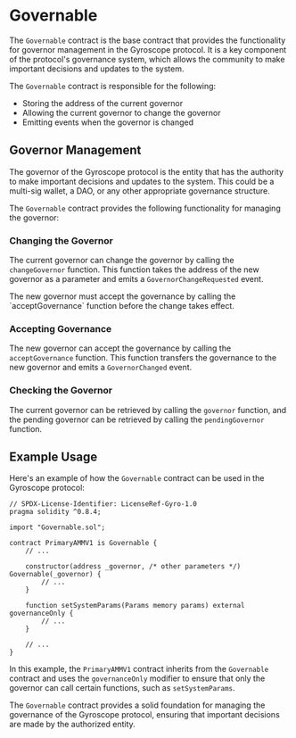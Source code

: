 
# Governable

The `Governable` contract is the base contract that provides the functionality for governor management in the Gyroscope protocol. It is a key component of the protocol's governance system, which allows the community to make important decisions and updates to the system.

The `Governable` contract is responsible for the following:

- Storing the address of the current governor
- Allowing the current governor to change the governor
- Emitting events when the governor is changed

## Governor Management

The governor of the Gyroscope protocol is the entity that has the authority to make important decisions and updates to the system. This could be a multi-sig wallet, a DAO, or any other appropriate governance structure.

The `Governable` contract provides the following functionality for managing the governor:

### Changing the Governor

The current governor can change the governor by calling the `changeGovernor` function. This function takes the address of the new governor as a parameter and emits a `GovernorChangeRequested` event.

<Callout type="info">
  The new governor must accept the governance by calling the `acceptGovernance`
  function before the change takes effect.
</Callout>

### Accepting Governance

The new governor can accept the governance by calling the `acceptGovernance` function. This function transfers the governance to the new governor and emits a `GovernorChanged` event.

### Checking the Governor

The current governor can be retrieved by calling the `governor` function, and the pending governor can be retrieved by calling the `pendingGovernor` function.

## Example Usage

Here's an example of how the `Governable` contract can be used in the Gyroscope protocol:

```solidity
// SPDX-License-Identifier: LicenseRef-Gyro-1.0
pragma solidity ^0.8.4;

import "Governable.sol";

contract PrimaryAMMV1 is Governable {
    // ...

    constructor(address _governor, /* other parameters */) Governable(_governor) {
        // ...
    }

    function setSystemParams(Params memory params) external governanceOnly {
        // ...
    }

    // ...
}
```

In this example, the `PrimaryAMMV1` contract inherits from the `Governable` contract and uses the `governanceOnly` modifier to ensure that only the governor can call certain functions, such as `setSystemParams`.

The `Governable` contract provides a solid foundation for managing the governance of the Gyroscope protocol, ensuring that important decisions are made by the authorized entity.
